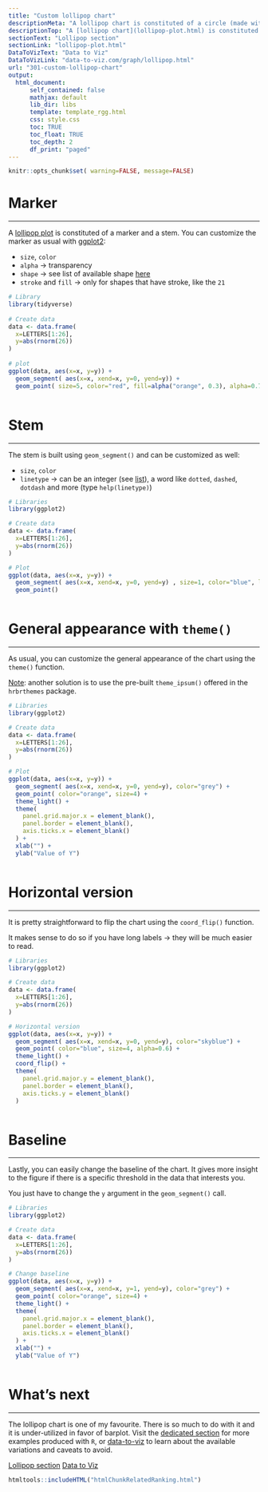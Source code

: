 ```yaml
---
title: "Custom lollipop chart"
descriptionMeta: "A lollipop chart is constituted of a circle (made with geom_point) and a segment (made by geom_segment). This page explains how to customize the chart appearance with R and ggplot2."
descriptionTop: "A [lollipop chart](lollipop-plot.html) is constituted of a circle (made with `geom_point()`) and a segment (made with `geom_segment()`). This page explains how to customize the chart appearance with `R` and `ggplot2`."
sectionText: "Lollipop section"
sectionLink: "lollipop-plot.html"
DataToVizText: "Data to Viz"
DataToVizLink: "data-to-viz.com/graph/lollipop.html"
url: "301-custom-lollipop-chart"
output:
  html_document:
      self_contained: false    
      mathjax: default
      lib_dir: libs
      template: template_rgg.html
      css: style.css
      toc: TRUE
      toc_float: TRUE
      toc_depth: 2
      df_print: "paged"
---
```



```r
knitr::opts_chunk$set( warning=FALSE, message=FALSE)
```

<div class="container">




# Marker
***

<div class = "row">

<div class = "col-md-6  col-sm-12 align-self-center">

A [lollipop plot](lollipop-plot.html) is constituted of a marker and a stem. You can customize the marker as usual with [ggplot2](ggplot2-package.html):

- `size`, `color`
- `alpha` &rarr; transparency
- `shape` &rarr; see list of available shape [here](6-graph-parameters-reminder.html)
- `stroke` and `fill` &rarr; only for shapes that have stroke, like the `21`

</div>


<div class = "col-md-6  col-sm-12">

```r
# Library
library(tidyverse)
 
# Create data
data <- data.frame(
  x=LETTERS[1:26],
  y=abs(rnorm(26))
)
 
# plot
ggplot(data, aes(x=x, y=y)) +
  geom_segment( aes(x=x, xend=x, y=0, yend=y)) +
  geom_point( size=5, color="red", fill=alpha("orange", 0.3), alpha=0.7, shape=21, stroke=2) 
```

</div>
</div>



```r
```











# Stem {#stem}
***

<div class = "row">

<div class = "col-md-6  col-sm-12 align-self-center">

The stem is built using `geom_segment()` and can be customized as well:

- `size`, `color`
- `linetype` &rarr; can be an integer (see [list](6-graph-parameters-reminder.html)), a word like `dotted`, `dashed`, `dotdash` and more (type `help(linetype)`)

</div>


<div class = "col-md-6  col-sm-12">

```r
# Libraries
library(ggplot2)

# Create data
data <- data.frame(
  x=LETTERS[1:26],
  y=abs(rnorm(26))
)

# Plot
ggplot(data, aes(x=x, y=y)) +
  geom_segment( aes(x=x, xend=x, y=0, yend=y) , size=1, color="blue", linetype="dotdash" ) +
  geom_point()
```

</div>
</div>



```r
```





# General appearance with `theme()`  {#general}
***

<div class = "row">

<div class = "col-md-6  col-sm-12 align-self-center">

As usual, you can customize the general appearance of the chart using the `theme()` function.

<u>Note</u>: another solution is to use the pre-built `theme_ipsum()` offered in the `hrbrthemes` package.

</div>


<div class = "col-md-6  col-sm-12">

```r
# Libraries
library(ggplot2)

# Create data
data <- data.frame(
  x=LETTERS[1:26],
  y=abs(rnorm(26))
)

# Plot
ggplot(data, aes(x=x, y=y)) +
  geom_segment( aes(x=x, xend=x, y=0, yend=y), color="grey") +
  geom_point( color="orange", size=4) +
  theme_light() +
  theme(
    panel.grid.major.x = element_blank(),
    panel.border = element_blank(),
    axis.ticks.x = element_blank()
  ) +
  xlab("") +
  ylab("Value of Y")
```

</div>
</div>



```r
```













# Horizontal version  {#horiz}
***

<div class = "row">

<div class = "col-md-6  col-sm-12 align-self-center">

It is pretty straightforward to flip the chart using the `coord_flip()` function.

It makes sense to do so if you have long labels &rarr; they will be much easier to read.

</div>


<div class = "col-md-6  col-sm-12">

```r
# Libraries
library(ggplot2)

# Create data
data <- data.frame(
  x=LETTERS[1:26],
  y=abs(rnorm(26))
)

# Horizontal version
ggplot(data, aes(x=x, y=y)) +
  geom_segment( aes(x=x, xend=x, y=0, yend=y), color="skyblue") +
  geom_point( color="blue", size=4, alpha=0.6) +
  theme_light() +
  coord_flip() +
  theme(
    panel.grid.major.y = element_blank(),
    panel.border = element_blank(),
    axis.ticks.y = element_blank()
  )
```

</div>
</div>



```r
```







# Baseline  {#baseline}
***

<div class = "row">

<div class = "col-md-6  col-sm-12 align-self-center">

Lastly, you can easily change the baseline of the chart. It gives more insight to the figure if there is a specific threshold in the data that interests you. 

You just have to change the `y` argument in the `geom_segment()` call.

</div>


<div class = "col-md-6  col-sm-12">

```r
# Libraries
library(ggplot2)

# Create data
data <- data.frame(
  x=LETTERS[1:26],
  y=abs(rnorm(26))
)

# Change baseline
ggplot(data, aes(x=x, y=y)) +
  geom_segment( aes(x=x, xend=x, y=1, yend=y), color="grey") +
  geom_point( color="orange", size=4) +
  theme_light() +
  theme(
    panel.grid.major.x = element_blank(),
    panel.border = element_blank(),
    axis.ticks.x = element_blank()
  ) +
  xlab("") +
  ylab("Value of Y")

```

</div>
</div>



```r
```




# What's next
***

The lollipop chart is one of my favourite. There is so much to do with it and it is under-utilized in favor of barplot. Visit the [dedicated section](lollipop-plot.html) for more examples produced with `R`, or [data-to-viz](https://www.data-to-viz.com/graph/lollipop.html) to learn about the available variations and caveats to avoid.

<a class="btn btn-secondary" href="lollipop-plot.html">Lollipop section</a>
<a class="btn btn-secondary" href="https://www.data-to-viz.com/graph/lollipop.html">Data to Viz</a>


<!-- Close container -->
</div>




```r
htmltools::includeHTML("htmlChunkRelatedRanking.html")
```
